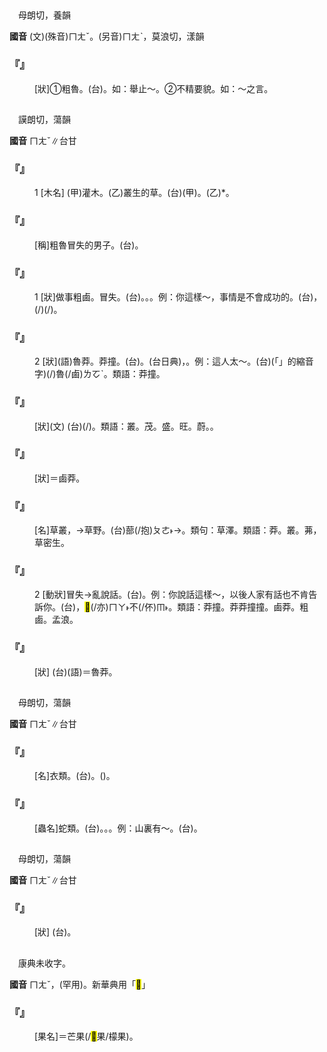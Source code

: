 
=={{ruby|孟|ㄇㄤˇ}}==

　母朗切，養韻

'''國音''' (文)(殊音)<rt>ㄇㄤˇ</rt>。(另音)<rt>ㄇㄤˋ</rt>，莫浪切，漾韻

    

==='''『{{ruby|孟|ㄇㄤˇ}}{{ruby|浪|ㄌㄤˇ}}』'''===
: [狀]①粗魯。(台){{ruby|粗|ㄘㆦ}}{{ruby|魯|ㄌㆦˋ}}。如：舉止～。②不精要貌。如：～之言。
    

=={{ruby|莽|ㄇㄤˇ}}==

　謨朗切，蕩韻

'''國音''' <rt>ㄇㄤˇ</rt>∥台甘

    

==='''『{{ruby|莽|ㄇㄤˇ}}』'''===
:1  [木名] (甲)灌木。(乙)叢生的草。(台)(甲){{ruby|樹|ㄑㄧㄨ˫}}{{ruby|名|ㄇㄧㄚˊ}}。(乙){{ruby|發|ㄏㄨㄚㆵ}}{{ruby|歸|ㄍㄨㄧ}}{{ruby|簇|ㄘㆦㆶ}}{{ruby|歸|ㄍㄨㄧ}}{{ruby|簇|ㄘㆦㆶ}}{{ruby|丌|ㄗㄨㄥ}}{{ruby|→|ㆤ}}{{ruby|草|ㄘㄠˋ}}{{ruby|蔀|ㄆㄜ˫}}*。
    

==='''『{{ruby|莽|ㄇㄤˇ}}{{ruby|漢|ㄏㄢˋ}}』'''===
: [稱]粗魯冒失的男子。(台){{ruby|粗|ㄘㆦ}}{{ruby|魯|ㄌㆦˋ}}{{ruby|人|ㄌㄤˊ}}。
    

==='''『{{ruby|莽|ㄇㄤˇ}}{{ruby|撞|ㄓㄨㄤˋ}}』'''===
:1  [狀]做事粗鹵。冒失。(台){{ruby|粗|ㄘㆦ}}{{ruby|魯|ㄌㆦˋ}}。{{ruby|兇|ㄏㄧㆲ}}{{ruby|俇|ㄍㆲˊ}}。{{ruby|亂|ㄌㄨㄢ˫}}{{ruby|蹤|ㄗㆲ}}{{ruby|→|ㄗㆲˊ}}。例：你這樣～，事情是不會成功的。(台){{ruby|汝|ㄌㄧˋ}}{{ruby|即|ㄐㄧㄚㆷ}}{{ruby|恁|ㄌㄧㄣ˪}}{{ruby|倉|ㄘㆲˋ}}{{ruby|皇|ㄅㆲ˫}}，{{ruby|載|ㄉㄞ˫}}(/{{ruby|戴|ㄉㄞ˪}}){{ruby|事|ㄐㄧ˪}}(/{{ruby|事|ㄉㄞ˫}}{{ruby|情|ㄐㄧ˪}}){{ruby|做|ㄗㄨㆤ˪/ㄗㄜ˪}}{{ruby|<mark>&#xffa45;</mark>|ㆠㆤ˫/ㆠㄨㆤ˫}}{{ruby|好|ㄏㄜˋ}}{{ruby|勢|ㄙㆤ˪}}。
    

==='''『{{ruby|莽|ㄇㄤˇ}}』'''===
:2  [狀](語)魯莽。莽撞。(台){{ruby|粗|ㄘㆦ}}{{ruby|魯|ㄌㆦˋ}}。{{ruby|倉|ㄘㆲˋ}}{{ruby|皇|ㄏㆲˊ}}{{ruby|→|ㄅㆲ˫}}(台日典)，{{ruby|無|ㆠㄜˊ}}{{ruby|細|ㄙㄨㆤ˪/ㄙㆤ˪}}{{ruby|膩|ㆢㄧ˫/ㄌㄧ˫}}。例：這人太～。(台){{ruby|<mark>&#xffb50;</mark>|ㄐㄧㆵ}}(「{{ruby|此|ㄐㄧˋ}}{{ruby|一|ㄐㄧㆵ ͘}}」的縮音字)(/{{ruby|此|ㄐㄧㆵ}}){{ruby|個|ㆤˊ}}{{ruby|人|ㄌㄤˊ}}{{ruby|足|ㄐㄧㆦㆶ}}{{ruby|粗|ㄘㆦ}}魯(/鹵)<rt>ㄌㆦˋ</rt>。類語：莽撞。
    

==='''『{{ruby|莽|ㄇㄤˇ}}{{ruby|莽|ㄇㄤˇ}}』'''===
: [狀](文) (台){{ruby|草|ㄘㄠˋ}}{{ruby|發|ㄏㄨㄚㆵ}}{{ruby|到|ㄍㄚㆷ}}{{ruby|真|ㄐㄧㄣ}}{{ruby|旺|ㆲ˫}}(/{{ruby|<mark>&#xf924d;</mark>|ㆰ˫}}){{ruby|真|ㄐㄧㄣ}}{{ruby|深|ㄑㄧㆬ}}{{ruby|丌|ㆤ}}{{ruby|款|ㄎㄨㄢˋ}}。類語：叢。茂。盛。旺。蔚。{{ruby|蓊|ㄨㄥˇ}}。
    

==='''『{{ruby|魯|ㄌㄨˇ}}{{ruby|莽|ㄇㄤˇ}}』'''===
: [狀]＝鹵莽。
    

==='''『{{ruby|草|ㄘㄠˇ}}{{ruby|莽|ㄇㄤˇ}}』'''===
: [名]草叢，→草野。(台){{ruby|草|ㄘㄠˋ}}蔀(/抱)<rt>ㄆㄜ˫</rt>→{{ruby|草|ㄘㄠˋ}}{{ruby|埔|ㄅㆦ}}。類句：草澤。類語：莽。叢。茀，草密生。
    

==='''『{{ruby|莽|ㄇㄤˇ}}{{ruby|撞|ㄓㄨㄤˋ}}』'''===
:2  [動狀]冒失→亂說話。(台){{ruby|亂|ㄌㄨㄢ˫}}{{ruby|講|ㄍㆲˋ}}。例：你說話這樣～，以後人家有話也不肯告訴你。(台){{ruby|汝|ㄌㄧˋ}}{{ruby|講|ㄍㆲˋ}}{{ruby|→|ㄍㆲ}}{{ruby|話|ㄨㆤ˫}}{{ruby|即|ㄐㄧㄚㆷ}}{{ruby|恁|ㄌㄧㄣ˪}}{{ruby|烏|ㆦ}}{{ruby|白|ㄅㆤㆷ ͘}}{{ruby|來|ㄌㄞˊ}}，{{ruby|以|ㄧˋ}}{{ruby|後|ㄠ˫}}{{ruby|人|ㄌㄤˊ}}{{ruby|有|ㄨ˫}}{{ruby|話|ㄨㆤ˫}}<mark>&#xffaca;</mark>(/亦)<rt>ㄇㄚ˫</rt>不(/伓)<rt>ㆬ˫</rt>{{ruby|共|ㄍㄚ˫}}{{ruby|汝|ㄌㄧˋ}}{{ruby|講|ㄍㆲˋ}}。類語：莽撞。莽莽撞撞。鹵莽。粗鹵。孟浪。
    

==='''『{{ruby|鹵|ㄌㄨˇ}}{{ruby|莽|ㄇㄤˇ}}』'''===
: [狀] (台){{ruby|粗|ㄘㆦ}}{{ruby|魯|ㄌㆦˋ}}(語)＝魯莽。
    

=={{ruby|蟒|ㄇㄤˇ}}==

　母朗切，蕩韻

'''國音''' <rt>ㄇㄤˇ</rt>∥台甘

    

==='''『{{ruby|蟒|ㄇㄤˇ}}{{ruby|袍|ㄆㄠˊ}}』'''===
: [名]衣類。(台){{ruby|蟒|ㆠㆲˋ}}{{ruby|袍|ㄆㄠ˪}}。{{ruby|清|ㄑㄧㄥ}}{{ruby|代|ㄉㄞ˫}}{{ruby|官|ㄍㄨㆩ}}{{ruby|服|ㄏㆦㆶ ͘}}({{ruby|繡|ㄒㄧㄨ˪}}{{ruby|蟒|ㆠㆲˋ}}{{ruby|蛇|ㄗㄨㄚˊ}}{{ruby|丌|ㆤ}}{{ruby|花|ㄏㄨㄚ}}{{ruby|樣|ㄧㆧ˫/ㄧㆫ˫}})。
    

==='''『{{ruby|蟒|ㄇㄤˇ}}』'''===
: [蟲名]蛇類。(台){{ruby|蟒|ㆠㆲˋ}}。{{ruby|蟒|ㆠㆲˋ}}{{ruby|蛇|ㄗㄨㄚˊ}}。{{ruby|錦|ㄍㄧㆬˋ/ㆣㄧㆬˋ}}{{ruby|蛇|ㄗㄨㄚˊ}}。例：山裏有～。(台){{ruby|山|ㄙㄨㆩ}}{{ruby|內|ㄌㄞ˫}}{{ruby|有|ㄨ˫}}{{ruby|蟒|ㆠㆲˋ}}{{ruby|蛇|ㄗㄨㄚˊ}}。
    

=={{ruby|漭|ㄇㄤˇ}}==

　母朗切，蕩韻

'''國音''' <rt>ㄇㄤˇ</rt>∥台甘

    

==='''『{{ruby|漭|ㄇㄤˇ}}{{ruby|漭|ㄇㄤˇ}}』'''===
: [狀] (台){{ruby|廣|ㄍㆲˋ}}{{ruby|闊|ㄎㄨㄚㆷ}}。
    

=={{ruby|<mark>&#xf926a;</mark>|ㄇㄤˇ}}==

　康典未收字。

'''國音''' <rt>ㄇㄤˇ</rt>，(罕用)。新華典用「<mark>&#xf9269;</mark>」

    

==='''『{{ruby|<mark>&#xf926a;</mark>|ㄇㄤˇ}}{{ruby|果|ㄍㄨㄛˇ}}』'''===
: [果名]＝芒果(/<mark>&#xf9269;</mark>果/檬果)。
    
